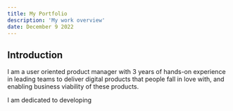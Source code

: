 ```yaml
---
title: My Portfolio
description: 'My work overview'
date: December 9 2022
---
```


## Introduction

I am a user oriented product manager with 3 years of hands-on experience in leading teams to deliver digital products that people fall in love with, and enabling business viability of these products.

I am dedicated to developing 
